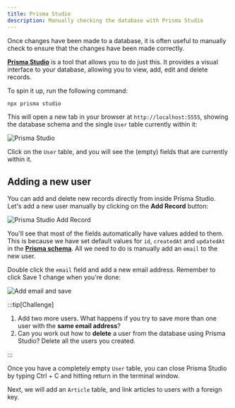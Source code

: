 ```yaml
---
title: Prisma Studio
description: Manually checking the database with Prisma Studio
---
```



Once changes have been made to a database, it is often useful to manually check to ensure that the changes have been made correctly.

[**Prisma Studio**](https://www.prisma.io/studio) is a tool that allows you to do just this. It provides a visual interface to your database, allowing you to view, add, edit and delete records.

To spin it up, run the following command:

```bash
npx prisma studio
```

This will open a new tab in your browser at `http://localhost:5555`, showing the database schema and the single `User` table currently within it:

![Prisma Studio](src/assets/png/prisma/prisma-studio-dashboard.png)

Click on the `User` table, and you will see the (empty) fields that are currently within it.

## Adding a new user

You can add and delete new records directly from inside Prisma Studio. Let's add a new user manually by clicking on the **Add Record** button:

![Prisma Studio Add Record](src/assets/png/prisma/prisma-studio-add-record.png)

You'll see that most of the fields automatically have values added to them. This is because we have set default values for `id`, `createdAt` and `updatedAt` in the [**Prisma schema**](/code-monster/guides/gamelog/prisma-schema#adding-a-model-to-the-schema). All we need to do is manually add an `email` to the new user.

Double click the `email` field and add a new email address. Remember to click <span className="py-1 px-2 bg-green-700 text-white font-bold rounded">Save 1 change</span> when you're done:

![Add email and save](src/assets/png/prisma/add-email-and-save.png)

:::tip[Challenge]

1. Add two more users. What happens if you try to save more than one user with the **same email address**?
2. Can you work out how to **delete** a user from the database using Prisma Studio? Delete all the users you created.

:::

Once you have a completely empty `User` table, you can close Prisma Studio by typing <MonsterKbd>Ctrl + C</MonsterKbd> and hitting return in the terminal window.

Next, we will add an `Article` table, and link articles to users with a foreign key.
